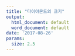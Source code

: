 ```yaml
---
title: "다이아몬드의 크기"
output:
  html_document: default
  word_document: default
date: '2017-08-26'
params: 
  size: 2.5
---
```

